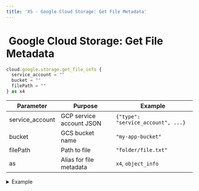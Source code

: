 ```yaml
---
title: 'XS - Google Cloud Storage: Get File Metadata'
---
```


# <img src="../assets/docuBadge (11).png" alt="" data-size="line"> Google Cloud Storage: Get File Metadata <a href="#xs-gcsmetadata" id="xs-gcsmetadata"></a>



```javascript
cloud.google.storage.get_file_info {
  service_account = ""
  bucket = ""
  filePath = ""
} as x4
```

| Parameter        | Purpose                  | Example                            |
| ---------------- | ------------------------ | ---------------------------------- |
| service\_account | GCP service account JSON | `{"type": "service_account", ...}` |
| bucket           | GCS bucket name          | `"my-app-bucket"`                  |
| filePath         | Path to file             | `"folder/file.txt"`                |
| as               | Alias for file metadata  | `x4`, `object_info`                |

<details>

<summary>Example</summary>

```javascript
cloud.google.storage.get_file_info {
  service_account = $env.GCP_SERVICE_ACCOUNT
  bucket = "media-files"
  filePath = "videos/"|add:$video.id
} as file_metadata
```

* Retrieves object metadata

</details>
